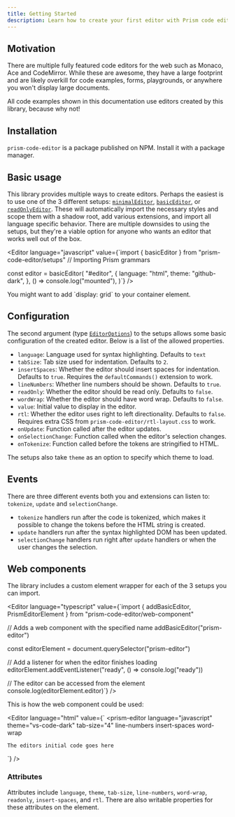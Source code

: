```yaml
---
title: Getting Started
description: Learn how to create your first editor with Prism code editor.
---
```



## Motivation

There are multiple fully featured code editors for the web such as Monaco, Ace and CodeMirror. While these are awesome, they have a large footprint and are likely overkill for code examples, forms, playgrounds, or anywhere you won't display large documents.

All code examples shown in this documentation use editors created by this library, because why not!

## Installation

`prism-code-editor` is a package published on NPM. Install it with a package manager.

<Tabs>
	<TabItem label="npm">
		<Editor language="bash" value={"npm install prism-code-editor"} />
	</TabItem>
	<TabItem label="pnpm">
		<Editor language="bash" value={"pnpm add prism-code-editor"} />
	</TabItem>
	<TabItem label="yarn">
		<Editor language="bash" value={"yarn add prism-code-editor"} />
	</TabItem>
</Tabs>

## Basic usage

This library provides multiple ways to create editors. Perhaps the easiest is to use one of the 3 different setups: [`minimalEditor`](/api-reference/setups/f-minimaleditor), [`basicEditor`](/api-reference/setups/f-basiceditor), or [`readOnlyEditor`](/api-reference/setups/f-readonlyditor). These will automatically import the necessary styles and scope them with a shadow root, add various extensions, and import all language specific behavior. There are multiple downsides to using the setups, but they're a viable option for anyone who wants an editor that works well out of the box.

<Editor language="javascript" value={`import { basicEditor } from "prism-code-editor/setups"
// Importing Prism grammars

const editor = basicEditor(
	"#editor",
	{
		language: "html",
		theme: "github-dark",
	},
	() => console.log("mounted"),
)`} />

<Aside type="note">
	You might want to add `display: grid` to your container element.
</Aside>

## Configuration

The second argument (type [`EditorOptions`](/api-reference/index/types/editoroptions)) to the setups allows some basic configuration of the created editor. Below is a list of the allowed properties.

- `language`: Language used for syntax highlighting. Defaults to `text`
- `tabSize`: Tab size used for indentation. Defaults to `2`.
- `insertSpaces`: Whether the editor should insert spaces for indentation. Defaults to `true`. Requires the `defaultCommands()` extension to work.
- `lineNumbers`: Whether line numbers should be shown. Defaults to `true`.
- `readOnly`: Whether the editor should be read only. Defaults to `false`.
- `wordWrap`: Whether the editor should have word wrap. Defaults to `false`.
- `value`: Initial value to display in the editor.
- `rtl`: Whether the editor uses right to left directionality. Defaults to `false`. Requires extra CSS from `prism-code-editor/rtl-layout.css` to work.
- `onUpdate`: Function called after the editor updates.
- `onSelectionChange`: Function called when the editor's selection changes.
- `onTokenize`: Function called before the tokens are stringified to HTML.

The setups also take `theme` as an option to specify which theme to load.

## Events

There are three different events both you and extensions can listen to: `tokenize`, `update` and `selectionChange`.

- `tokenize` handlers run after the code is tokenized, which makes it possible to change the tokens before the HTML string is created.
- `update` handlers run after the syntax highlighted DOM has been updated.
- `selectionChange` handlers run right after `update` handlers or when the user changes the selection.

## Web components

The library includes a custom element wrapper for each of the 3 setups you can import.

<Editor language="typescript" value={`import { addBasicEditor, PrismEditorElement } from "prism-code-editor/web-component"

// Adds a web component with the specified name
addBasicEditor("prism-editor")

const editorElement = document.querySelector<PrismEditorElement>("prism-editor")

// Add a listener for when the editor finishes loading
editorElement.addEventListener("ready", () => console.log("ready"))

// The editor can be accessed from the element
console.log(editorElement.editor)`} />

This is how the web component could be used:

<Editor language="html" value={`<style>
	prism-editor {
		display: grid;
	}
</style>
<prism-editor
	language="javascript"
	theme="vs-code-dark"
	tab-size="4"
	line-numbers
	insert-spaces
	word-wrap
>
	The editors initial code goes here
</prism-editor>`} />

### Attributes

Attributes include `language`, `theme`, `tab-size`, `line-numbers`, `word-wrap`, `readonly`, `insert-spaces`, and `rtl`. There are also writable properties for these attributes on the element.
